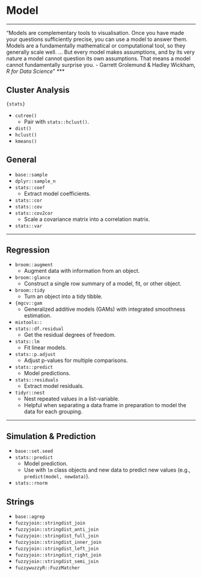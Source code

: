 # Model
***

"Models are complementary tools to visualisation. Once you have made your questions sufficiently precise, you can use a model to answer them. Models are a fundamentally mathematical or computational tool, so they generally scale well. ... But every model makes assumptions, and by its very nature a model cannot question its own assumptions. That means a model cannot fundamentally surprise you. 
- Garrett Grolemund & Hadley Wickham, *R for Data Science*"
***

## Cluster Analysis

`{stats}`

* `cutree()`
  * Pair with `stats::hclust()`.
* `dist()`
* `hclust()`
* `kmeans()`

## General

* `base::sample`
* `dplyr::sample_n`
* `stats::coef`
  * Extract model coefficients.
* `stats::cor`
* `stats::cov`
* `stats::cov2cor`
  * Scale a covariance matrix into a correlation matrix.
* `stats::var`

***
## Regression

* `broom::augment`
  * Augment data with information from an object.
* `broom::glance`
  * Construct a single row summary of a model, fit, or other object.
* `broom::tidy`
  * Turn an object into a tidy tibble.
* `{mgcv::gam`
  * Generalized additive models (GAMs) with integrated smoothness estimation.
* `mixtools::`
* `stats::df.residual`
  * Get the residual degrees of freedom.
* `stats::lm`
  * Fit linear models.
* `stats::p.adjust`
  * Adjust p-values for multiple comparisons.
* `stats::predict`
  * Model predictions.
* `stats::residuals`
  * Extract model residuals.
* `tidyr::nest`
  * Nest repeated values in a list-variable.
  * Helpful when separating a data frame in preparation to model the data for each grouping.

***
## Simulation & Prediction

* `base::set.seed`
* `stats::predict`
  * Model prediction.
  * Use with `lm` class objects and new data to predict new values (e.g., `predict(model, newdata)`).
* `stats::rnorm`

## Strings

* `base::agrep`
* `fuzzyjoin::stringdist_join`
* `fuzzyjoin::stringdist_anti_join`
* `fuzzyjoin::stringdist_full_join`
* `fuzzyjoin::stringdist_inner_join`
* `fuzzyjoin::stringdist_left_join` 
* `fuzzyjoin::stringdist_right_join`
* `fuzzyjoin::stringdist_semi_join`
* `fuzzywuzzyR::FuzzMatcher`
